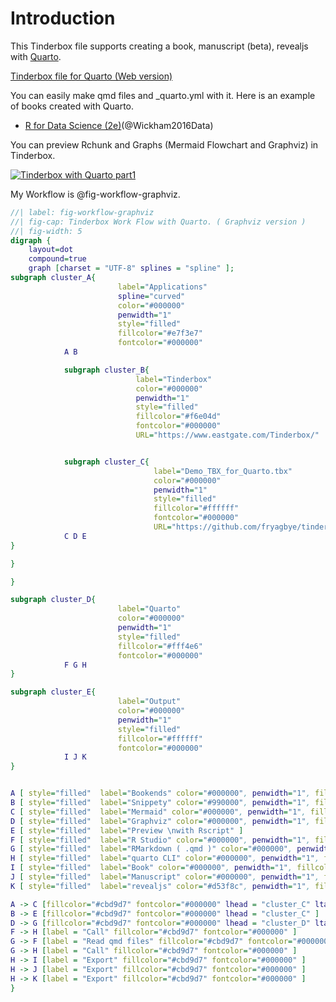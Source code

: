 

# Introduction { .unnumbered }

This Tinderbox file supports creating a book, manuscript (beta), revealjs with [Quarto](https://quarto.org/).

[Tinderbox file for Quarto (Web version)](https://fryagbye.quarto.pub/tinderbox-file-for-quarto/)

You can easily make qmd files and _quarto.yml with it. 
Here is an example of books created with Quarto. 


* [R for Data Science (2e)](https://r4ds.hadley.nz/)(@Wickham2016Data)

You can preview Rchunk and Graphs (Mermaid Flowchart and Graphviz)  in Tinderbox.

[![Tinderbox with Quarto part1](screenshots/youtube_opening.png)](https://youtu.be/4BEroHg-F8Y)

My Workflow is @fig-workflow-graphviz.
<br>


```dot
//| label: fig-workflow-graphviz
//| fig-cap: Tinderbox Work Flow with Quarto. ( Graphviz version )
//| fig-width: 5
digraph {
    layout=dot
    compound=true
    graph [charset = "UTF-8" splines = "spline" ];
subgraph cluster_A{
                        label="Applications"
                        spline="curved"
                        color="#000000"
                        penwidth="1"
                        style="filled"
                        fillcolor="#e7f3e7"
                        fontcolor="#000000"
            A B 

            subgraph cluster_B{
                            label="Tinderbox"
                            color="#000000"
                            penwidth="1"
                            style="filled"
                            fillcolor="#f6e04d"
                            fontcolor="#000000"
                            URL="https://www.eastgate.com/Tinderbox/"


            subgraph cluster_C{
                                label="Demo_TBX_for_Quarto.tbx"
                                color="#000000"
                                penwidth="1"
                                style="filled"
                                fillcolor="#ffffff"
                                fontcolor="#000000"
                                URL="https://github.com/fryagbye/tinderboxwithquarto"
            C D E 
}

}

}

subgraph cluster_D{
                        label="Quarto"
                        color="#000000"
                        penwidth="1"
                        style="filled"
                        fillcolor="#fff4e6"
                        fontcolor="#000000"
            F G H 
}

subgraph cluster_E{
                        label="Output"
                        color="#000000"
                        penwidth="1"
                        style="filled"
                        fillcolor="#ffffff"
                        fontcolor="#000000"
            I J K 
}


A [ style="filled"  label="Bookends" color="#000000", penwidth="1", fillcolor="#fcbd63", fontcolor="#000000", URL="https://www.sonnysoftware.com/bookends-for-mac"]
B [ style="filled"  label="Snippety" color="#990000", penwidth="1", fillcolor="#5c9dfe", fontcolor="#000000", URL="https://snippety.app/"]
C [ style="filled"  label="Mermaid" color="#000000", penwidth="1", fillcolor="#c735e9", fontcolor="#ffffff", URL="https://mermaid.js.org/"]
D [ style="filled"  label="Graphviz" color="#000000", penwidth="1", fillcolor="#30638d", fontcolor="#ffffff", URL="https://graphviz.org/"]
E [ style="filled"  label="Preview \nwith Rscript" ]
F [ style="filled"  label="R Studio" color="#000000", penwidth="1", fillcolor="#80a9d7", fontcolor="#000000", URL="https://posit.co/products/open-source/rstudio/"]
G [ style="filled"  label="RMarkdown ( .qmd )" color="#000000", penwidth="1", fillcolor="#74bbff", fontcolor="#000000"]
H [ style="filled"  label="quarto CLI" color="#000000", penwidth="1", fillcolor="#74bbff", fontcolor="#000000", URL="https://quarto.org/"]
I [ style="filled"  label="Book" color="#000000", penwidth="1", fillcolor="#93dd93", fontcolor="#000000"]
J [ style="filled"  label="Manuscript" color="#000000", penwidth="1", fillcolor="#93dd93", fontcolor="#000000"]
K [ style="filled"  label="revealjs" color="#d53f8c", penwidth="1", fillcolor="#f2e142", fontcolor="#000000"]

A -> C [fillcolor="#cbd9d7" fontcolor="#000000" lhead = "cluster_C" ltail = "cluster_A" ]
B -> E [fillcolor="#cbd9d7" fontcolor="#000000" lhead = "cluster_C" ]
D -> G [fillcolor="#cbd9d7" fontcolor="#000000" lhead = "cluster_D" ltail = "cluster_C" ]
F -> H [label = "Call" fillcolor="#cbd9d7" fontcolor="#000000" ]
G -> F [label = "Read qmd files" fillcolor="#cbd9d7" fontcolor="#000000" ]
G -> H [label = "Call" fillcolor="#cbd9d7" fontcolor="#000000" ]
H -> I [label = "Export" fillcolor="#cbd9d7" fontcolor="#000000" ]
H -> J [label = "Export" fillcolor="#cbd9d7" fontcolor="#000000" ]
H -> K [label = "Export" fillcolor="#cbd9d7" fontcolor="#000000" ]
}
```







